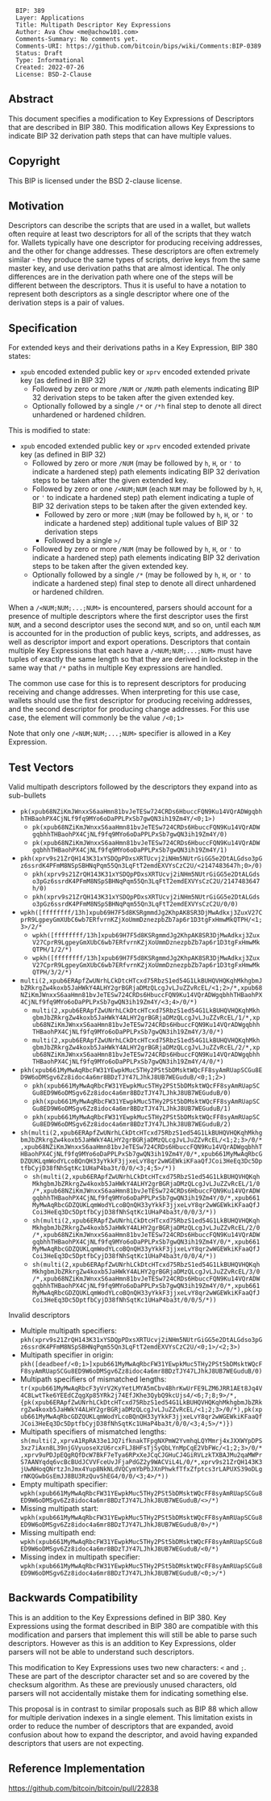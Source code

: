 <pre>
  BIP: 389
  Layer: Applications
  Title: Multipath Descriptor Key Expressions
  Author: Ava Chow <me@achow101.com>
  Comments-Summary: No comments yet.
  Comments-URI: https://github.com/bitcoin/bips/wiki/Comments:BIP-0389
  Status: Draft
  Type: Informational
  Created: 2022-07-26
  License: BSD-2-Clause
</pre>

==Abstract==

This document specifies a modification to Key Expressions of Descriptors that are described in BIP 380.
This modification allows Key Expressions to indicate BIP 32 derivation path steps that can have multiple values.

==Copyright==

This BIP is licensed under the BSD 2-clause license.

==Motivation==

Descriptors can describe the scripts that are used in a wallet, but wallets often require at least two descriptors for all of the scripts that they watch for.
Wallets typically have one descriptor for producing receiving addresses, and the other for change addresses.
These descriptors are often extremely similar - they produce the same types of scripts, derive keys from the same master key, and use derivation paths that are almost identical.
The only differences are in the derivation path where one of the steps will be different between the descriptors.
Thus it is useful to have a notation to represent both descriptors as a single descriptor where one of the derivation steps is a pair of values.

==Specification==

For extended keys and their derivations paths in a Key Expression, BIP 380 states:

* <tt>xpub</tt> encoded extended public key or <tt>xprv</tt> encoded extended private key (as defined in BIP 32)
** Followed by zero or more <tt>/NUM</tt> or <tt>/NUMh</tt> path elements indicating BIP 32 derivation steps to be taken after the given extended key.
** Optionally followed by a single <tt>/*</tt> or <tt>/*h</tt> final step to denote all direct unhardened or hardened children.

This is modified to state:

* <tt>xpub</tt> encoded extended public key or <tt>xprv</tt> encoded extended private key (as defined in BIP 32)
** Followed by zero or more <tt>/NUM</tt> (may be followed by <tt>h</tt>, <tt>H</tt>, or <tt>'</tt> to indicate a hardened step) path elements indicating BIP 32 derivation steps to be taken after the given extended key.
** Followed by zero or one <tt>/<NUM;NUM</tt> (each <tt>NUM</tt> may be followed by <tt>h</tt>, <tt>H</tt>, or <tt>'</tt> to indicate a hardened step) path element indicating a tuple of BIP 32 derivation steps to be taken after the given extended key.
*** Followed by zero or more <tt>;NUM</tt> (may be followed by <tt>h</tt>, <tt>H</tt>, or <tt>'</tt> to indicate a hardened step) additional tuple values of BIP 32 derivation steps
*** Followed by a single <tt>>/</tt>
** Followed by zero or more <tt>/NUM</tt> (may be followed by <tt>h</tt>, <tt>H</tt>, or <tt>'</tt> to indicate a hardened step) path elements indicating BIP 32 derivation steps to be taken after the given extended key.
** Optionally followed by a single <tt>/*</tt> (may be followed by <tt>h</tt>, <tt>H</tt>, or <tt>'</tt> to indicate a hardened step) final step to denote all direct unhardened or hardened children.

When a <tt>/<NUM;NUM;...;NUM></tt> is encountered, parsers should account for a presence of multiple descriptors where the first descriptor uses the first <tt>NUM</tt>, and a second descriptor uses the second <tt>NUM</tt>, and so on, until each <tt>NUM</tt> is accounted for in the production of public keys, scripts, and addresses, as well as descriptor import and export operations.
Descriptors that contain multiple Key Expressions that each have a <tt>/<NUM;NUM;...;NUM></tt> must have tuples of exactly the same length so that they are derived in lockstep in the same way that <tt>/*</tt> paths in multiple Key expressions are handled.

The common use case for this is to represent descriptors for producing receiving and change addresses.
When interpreting for this use case, wallets should use the first descriptor for producing receiving addresses, and the second descriptor for producing change addresses.
For this use case, the element will commonly be the value <tt>/<0;1></tt>

Note that only one <tt>/<NUM;NUM;...;NUM></tt> specifier is allowed in a Key Expression.

==Test Vectors==

Valid multipath descriptors followed by the descriptors they expand into as sub-bullets

* <tt>pk(xpub68NZiKmJWnxxS6aaHmn81bvJeTESw724CRDs6HbuccFQN9Ku14VQrADWgqbhhTHBaohPX4CjNLf9fq9MYo6oDaPPLPxSb7gwQN3ih19Zm4Y/<0;1>)</tt>
** <tt>pk(xpub68NZiKmJWnxxS6aaHmn81bvJeTESw724CRDs6HbuccFQN9Ku14VQrADWgqbhhTHBaohPX4CjNLf9fq9MYo6oDaPPLPxSb7gwQN3ih19Zm4Y/0)</tt>
** <tt>pk(xpub68NZiKmJWnxxS6aaHmn81bvJeTESw724CRDs6HbuccFQN9Ku14VQrADWgqbhhTHBaohPX4CjNLf9fq9MYo6oDaPPLPxSb7gwQN3ih19Zm4Y/1)</tt>
* <tt>pkh(xprv9s21ZrQH143K31xYSDQpPDxsXRTUcvj2iNHm5NUtrGiGG5e2DtALGdso3pGz6ssrdK4PFmM8NSpSBHNqPqm55Qn3LqFtT2emdEXVYsCzC2U/<2147483647h;0>/0)</tt>
** <tt>pkh(xprv9s21ZrQH143K31xYSDQpPDxsXRTUcvj2iNHm5NUtrGiGG5e2DtALGdso3pGz6ssrdK4PFmM8NSpSBHNqPqm55Qn3LqFtT2emdEXVYsCzC2U/2147483647h/0)</tt>
** <tt>pkh(xprv9s21ZrQH143K31xYSDQpPDxsXRTUcvj2iNHm5NUtrGiGG5e2DtALGdso3pGz6ssrdK4PFmM8NSpSBHNqPqm55Qn3LqFtT2emdEXVYsCzC2U/0/0)</tt>
* <tt>wpkh([ffffffff/13h]xpub69H7F5d8KSRgmmdJg2KhpAK8SR3DjMwAdkxj3ZuxV27CprR9LgpeyGmXUbC6wb7ERfvrnKZjXoUmmDznezpbZb7ap6r1D3tgFxHmwMkQTPH/<1;3>/2/*</tt>
** <tt>wpkh([ffffffff/13h]xpub69H7F5d8KSRgmmdJg2KhpAK8SR3DjMwAdkxj3ZuxV27CprR9LgpeyGmXUbC6wb7ERfvrnKZjXoUmmDznezpbZb7ap6r1D3tgFxHmwMkQTPH/1/2/*)</tt>
** <tt>wpkh([ffffffff/13h]xpub69H7F5d8KSRgmmdJg2KhpAK8SR3DjMwAdkxj3ZuxV27CprR9LgpeyGmXUbC6wb7ERfvrnKZjXoUmmDznezpbZb7ap6r1D3tgFxHmwMkQTPH/3/2/*)</tt>
* <tt>multi(2,xpub6ERApfZwUNrhLCkDtcHTcxd75RbzS1ed54G1LkBUHQVHQKqhMkhgbmJbZRkrgZw4koxb5JaHWkY4ALHY2grBGRjaDMzQLcgJvLJuZZvRcEL/<1;2>/*,xpub68NZiKmJWnxxS6aaHmn81bvJeTESw724CRDs6HbuccFQN9Ku14VQrADWgqbhhTHBaohPX4CjNLf9fq9MYo6oDaPPLPxSb7gwQN3ih19Zm4Y/<3;4>/0/*)</tt>
** <tt>multi(2,xpub6ERApfZwUNrhLCkDtcHTcxd75RbzS1ed54G1LkBUHQVHQKqhMkhgbmJbZRkrgZw4koxb5JaHWkY4ALHY2grBGRjaDMzQLcgJvLJuZZvRcEL/1/*,xpub68NZiKmJWnxxS6aaHmn81bvJeTESw724CRDs6HbuccFQN9Ku14VQrADWgqbhhTHBaohPX4CjNLf9fq9MYo6oDaPPLPxSb7gwQN3ih19Zm4Y/3/0/*)</tt>
** <tt>multi(2,xpub6ERApfZwUNrhLCkDtcHTcxd75RbzS1ed54G1LkBUHQVHQKqhMkhgbmJbZRkrgZw4koxb5JaHWkY4ALHY2grBGRjaDMzQLcgJvLJuZZvRcEL/2/*,xpub68NZiKmJWnxxS6aaHmn81bvJeTESw724CRDs6HbuccFQN9Ku14VQrADWgqbhhTHBaohPX4CjNLf9fq9MYo6oDaPPLPxSb7gwQN3ih19Zm4Y/4/0/*)</tt>
* <tt>pkh(xpub661MyMwAqRbcFW31YEwpkMuc5THy2PSt5bDMsktWQcFF8syAmRUapSCGu8ED9W6oDMSgv6Zz8idoc4a6mr8BDzTJY47LJhkJ8UB7WEGuduB/<0;1;2>)</tt>
** <tt>pkh(xpub661MyMwAqRbcFW31YEwpkMuc5THy2PSt5bDMsktWQcFF8syAmRUapSCGu8ED9W6oDMSgv6Zz8idoc4a6mr8BDzTJY47LJhkJ8UB7WEGuduB/0)</tt>
** <tt>pkh(xpub661MyMwAqRbcFW31YEwpkMuc5THy2PSt5bDMsktWQcFF8syAmRUapSCGu8ED9W6oDMSgv6Zz8idoc4a6mr8BDzTJY47LJhkJ8UB7WEGuduB/1)</tt>
** <tt>pkh(xpub661MyMwAqRbcFW31YEwpkMuc5THy2PSt5bDMsktWQcFF8syAmRUapSCGu8ED9W6oDMSgv6Zz8idoc4a6mr8BDzTJY47LJhkJ8UB7WEGuduB/2)</tt>
* <tt>sh(multi(2,xpub6ERApfZwUNrhLCkDtcHTcxd75RbzS1ed54G1LkBUHQVHQKqhMkhgbmJbZRkrgZw4koxb5JaHWkY4ALHY2grBGRjaDMzQLcgJvLJuZZvRcEL/<1;2;3>/0/*,xpub68NZiKmJWnxxS6aaHmn81bvJeTESw724CRDs6HbuccFQN9Ku14VQrADWgqbhhTHBaohPX4CjNLf9fq9MYo6oDaPPLPxSb7gwQN3ih19Zm4Y/0/*,xpub661MyMwAqRbcGDZQUKLqmWodYLcoBQnQH33yYkkF3jjxeLvY8qr2wWGEWkiKFaaQfJCoi3HeEq3Dc5DptfbCyjD38fNhSqtKc1UHaP4ba3t/0/0/<3;4;5>/*))</tt>
** <tt>sh(multi(2,xpub6ERApfZwUNrhLCkDtcHTcxd75RbzS1ed54G1LkBUHQVHQKqhMkhgbmJbZRkrgZw4koxb5JaHWkY4ALHY2grBGRjaDMzQLcgJvLJuZZvRcEL/1/0/*,xpub68NZiKmJWnxxS6aaHmn81bvJeTESw724CRDs6HbuccFQN9Ku14VQrADWgqbhhTHBaohPX4CjNLf9fq9MYo6oDaPPLPxSb7gwQN3ih19Zm4Y/0/*,xpub661MyMwAqRbcGDZQUKLqmWodYLcoBQnQH33yYkkF3jjxeLvY8qr2wWGEWkiKFaaQfJCoi3HeEq3Dc5DptfbCyjD38fNhSqtKc1UHaP4ba3t/0/0/3/*))</tt>
** <tt>sh(multi(2,xpub6ERApfZwUNrhLCkDtcHTcxd75RbzS1ed54G1LkBUHQVHQKqhMkhgbmJbZRkrgZw4koxb5JaHWkY4ALHY2grBGRjaDMzQLcgJvLJuZZvRcEL/2/0/*,xpub68NZiKmJWnxxS6aaHmn81bvJeTESw724CRDs6HbuccFQN9Ku14VQrADWgqbhhTHBaohPX4CjNLf9fq9MYo6oDaPPLPxSb7gwQN3ih19Zm4Y/0/*,xpub661MyMwAqRbcGDZQUKLqmWodYLcoBQnQH33yYkkF3jjxeLvY8qr2wWGEWkiKFaaQfJCoi3HeEq3Dc5DptfbCyjD38fNhSqtKc1UHaP4ba3t/0/0/4/*))</tt>
** <tt>sh(multi(2,xpub6ERApfZwUNrhLCkDtcHTcxd75RbzS1ed54G1LkBUHQVHQKqhMkhgbmJbZRkrgZw4koxb5JaHWkY4ALHY2grBGRjaDMzQLcgJvLJuZZvRcEL/3/0/*,xpub68NZiKmJWnxxS6aaHmn81bvJeTESw724CRDs6HbuccFQN9Ku14VQrADWgqbhhTHBaohPX4CjNLf9fq9MYo6oDaPPLPxSb7gwQN3ih19Zm4Y/0/*,xpub661MyMwAqRbcGDZQUKLqmWodYLcoBQnQH33yYkkF3jjxeLvY8qr2wWGEWkiKFaaQfJCoi3HeEq3Dc5DptfbCyjD38fNhSqtKc1UHaP4ba3t/0/0/5/*))</tt>

Invalid descriptors

* Multiple multipath specifiers: <tt>pkh(xprv9s21ZrQH143K31xYSDQpPDxsXRTUcvj2iNHm5NUtrGiGG5e2DtALGdso3pGz6ssrdK4PFmM8NSpSBHNqPqm55Qn3LqFtT2emdEXVYsCzC2U/<0;1>/<2;3>)</tt>
* Multipath specifier in origin: <tt>pkh([deadbeef/<0;1>]xpub661MyMwAqRbcFW31YEwpkMuc5THy2PSt5bDMsktWQcFF8syAmRUapSCGu8ED9W6oDMSgv6Zz8idoc4a6mr8BDzTJY47LJhkJ8UB7WEGuduB/0)</tt>
* Multipath specifiers of mismatched lengths: <tt>tr(xpub661MyMwAqRbcF3yVrV2KyYetLMYA5mCbv4BhrKwUrFE9LZM6JRR1AEt8Jq4V4C8LwtTke6YEEdCZqgXp85YRk2j74EfJKhe3QybQ9kcUjs4/<6;7;8;9>/*,{pk(xpub6ERApfZwUNrhLCkDtcHTcxd75RbzS1ed54G1LkBUHQVHQKqhMkhgbmJbZRkrgZw4koxb5JaHWkY4ALHY2grBGRjaDMzQLcgJvLJuZZvRcEL/<1;2;3>/0/*),pk(xpub661MyMwAqRbcGDZQUKLqmWodYLcoBQnQH33yYkkF3jjxeLvY8qr2wWGEWkiKFaaQfJCoi3HeEq3Dc5DptfbCyjD38fNhSqtKc1UHaP4ba3t/0/0/<3;4;5>/*)})</tt>
* Multipath specifiers of mismatched lengths: <tt>sh(multi(2,xprvA1RpRA33e1JQ7ifknakTFpgNXPmW2YvmhqLQYMmrj4xJXXWYpDPS3xz7iAxn8L39njGVyuoseXzU6rcxFLJ8HFsTjSyQbLYnMpCqE2VbFWc/<1;2;3>/0/*,xprv9uPDJpEQgRQfDcW7BkF7eTya6RPxXeJCqCJGHuCJ4GiRVLzkTXBAJMu2qaMWPrS7AANYqdq6vcBcBUdJCVVFceUvJFjaPdGZ2y9WACViL4L/0/*,xprv9s21ZrQH143K3jUwNHoqQNrtzJnJmx4Yup8NkNLdVQCymYbPbJXnPhwkfTfxZfptcs3rLAPUXS39oDLgrNKQGwbGsEmJJ8BU3RzQuvShEG4/0/0/<3;4>/*))</tt>
* Empty multipath specifier: <tt>wpkh(xpub661MyMwAqRbcFW31YEwpkMuc5THy2PSt5bDMsktWQcFF8syAmRUapSCGu8ED9W6oDMSgv6Zz8idoc4a6mr8BDzTJY47LJhkJ8UB7WEGuduB/<>/*)</tt>
* Missing multipath start: <tt>wpkh(xpub661MyMwAqRbcFW31YEwpkMuc5THy2PSt5bDMsktWQcFF8syAmRUapSCGu8ED9W6oDMSgv6Zz8idoc4a6mr8BDzTJY47LJhkJ8UB7WEGuduB/0>/*)</tt>
* Missing multipath end: <tt>wpkh(xpub661MyMwAqRbcFW31YEwpkMuc5THy2PSt5bDMsktWQcFF8syAmRUapSCGu8ED9W6oDMSgv6Zz8idoc4a6mr8BDzTJY47LJhkJ8UB7WEGuduB/<0/*)</tt>
* Missing index in multipath specifier: <tt>wpkh(xpub661MyMwAqRbcFW31YEwpkMuc5THy2PSt5bDMsktWQcFF8syAmRUapSCGu8ED9W6oDMSgv6Zz8idoc4a6mr8BDzTJY47LJhkJ8UB7WEGuduB/<0;>/*)</tt>

==Backwards Compatibility==

This is an addition to the Key Expressions defined in BIP 380.
Key Expressions using the format described in BIP 380 are compatible with this modification and parsers that implement this will still be able to parse such descriptors.
However as this is an addition to Key Expressions, older parsers will not be able to understand such descriptors.

This modification to Key Expressions uses two new characters: <tt><</tt> and <tt>;</tt>.
These are part of the descriptor character set and so are covered by the checksum algorithm.
As these are previously unused characters, old parsers will not accidentally mistake them for indicating something else.

This proposal is in contrast to similar proposals such as BIP 88 which allow for multiple derivation indexes in a single element.
This limitation exists in order to reduce the number of descriptors that are expanded, avoid confusion about how to expand the descriptor, and avoid having expanded descriptors that users are not expecting.

==Reference Implementation==

https://github.com/bitcoin/bitcoin/pull/22838
